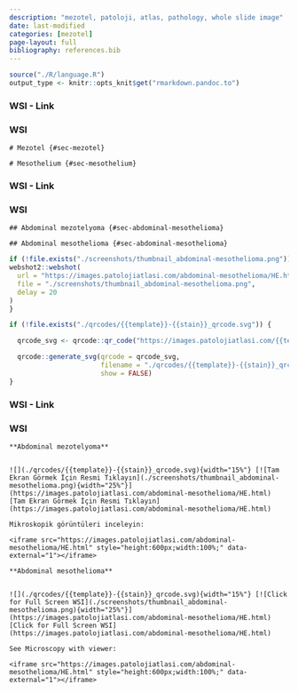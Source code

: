 ```yaml
---
description: "mezotel, patoloji, atlas, pathology, whole slide image"
date: last-modified
categories: [mezotel]
page-layout: full
bibliography: references.bib
---
```


```r
source("./R/language.R")
output_type <- knitr::opts_knit$get("rmarkdown.pandoc.to")
```






::::: panel-tabset


### WSI - Link



:::: {.content-hidden when-format="pdf"}





::::





:::: {.content-visible when-format="pdf"}






::::




:::: {.content-hidden when-format="pdf"}





::::





:::: {.content-visible when-format="pdf"}






::::


### WSI




:::::






```asis
# Mezotel {#sec-mezotel} 
```

```asis
# Mesothelium {#sec-mesothelium} 
```







::::: panel-tabset


### WSI - Link



:::: {.content-hidden when-format="pdf"}





::::





:::: {.content-visible when-format="pdf"}






::::




:::: {.content-hidden when-format="pdf"}





::::





:::: {.content-visible when-format="pdf"}






::::


### WSI




:::::






```asis
## Abdominal mezotelyoma {#sec-abdominal-mesothelioma} 
```

```asis
## Abdominal mesothelioma {#sec-abdominal-mesothelioma} 
```

```r
if (!file.exists("./screenshots/thumbnail_abdominal-mesothelioma.png")) {
webshot2::webshot(
  url = "https://images.patolojiatlasi.com/abdominal-mesothelioma/HE.html",
  file = "./screenshots/thumbnail_abdominal-mesothelioma.png",
  delay = 20
)
}
```


```r
if (!file.exists("./qrcodes/{{template}}-{{stain}}_qrcode.svg")) {

  qrcode_svg <- qrcode::qr_code("https://images.patolojiatlasi.com/{{template}}/{{stain}}.html")

  qrcode::generate_svg(qrcode = qrcode_svg,
                       filename = "./qrcodes/{{template}}-{{stain}}_qrcode.svg",
                       show = FALSE)
}
```







::::: panel-tabset


### WSI - Link



:::: {.content-hidden when-format="pdf"}





::::





:::: {.content-visible when-format="pdf"}






::::




:::: {.content-hidden when-format="pdf"}





::::





:::: {.content-visible when-format="pdf"}






::::


### WSI




:::::






```asis

**Abdominal mezotelyoma**


![](./qrcodes/{{template}}-{{stain}}_qrcode.svg){width="15%"} [![Tam Ekran Görmek İçin Resmi Tıklayın](./screenshots/thumbnail_abdominal-mesothelioma.png){width="25%"}](https://images.patolojiatlasi.com/abdominal-mesothelioma/HE.html) [Tam Ekran Görmek İçin Resmi Tıklayın](https://images.patolojiatlasi.com/abdominal-mesothelioma/HE.html)

```


```asis

Mikroskopik görüntüleri inceleyin:

<iframe src="https://images.patolojiatlasi.com/abdominal-mesothelioma/HE.html" style="height:600px;width:100%;" data-external="1"></iframe>

```

```asis

**Abdominal mesothelioma**


![](./qrcodes/{{template}}-{{stain}}_qrcode.svg){width="15%"} [![Click for Full Screen WSI](./screenshots/thumbnail_abdominal-mesothelioma.png){width="25%"}](https://images.patolojiatlasi.com/abdominal-mesothelioma/HE.html) [Click for Full Screen WSI](https://images.patolojiatlasi.com/abdominal-mesothelioma/HE.html)

```

```asis

See Microscopy with viewer: 

<iframe src="https://images.patolojiatlasi.com/abdominal-mesothelioma/HE.html" style="height:600px;width:100%;" data-external="1"></iframe>

```
